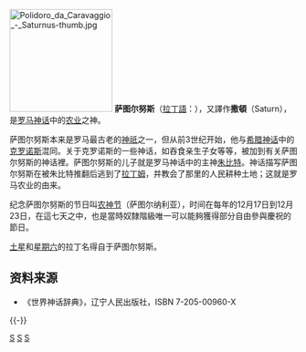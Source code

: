 {{noteTA
|G1=希臘神話
}}

[[File:Polidoro_da_Caravaggio_-_Saturnus-thumb.jpg|180px]]
'''萨图尔努斯'''（[[拉丁語|拉丁語]]：{{lang|la|Saturnus}}），又譯作'''撒頓'''（Saturn），是[[罗马神话|罗马神话]]中的[[农业|农业]]之神。

萨图尔努斯本来是罗马最古老的[[神祇|神祇]]之一，但从前3世纪开始，他与[[希腊神话|希腊神话]]中的[[克罗诺斯|克罗诺斯]]混同。关于克罗诺斯的一些神话，如吞食亲生子女等等，被加到有关萨图尔努斯的神话裡。萨图尔努斯的儿子就是罗马神话中的主神[[朱比特|朱比特]]。神话描写萨图尔努斯在被朱比特推翻后逃到了[[拉丁姆|拉丁姆]]，并教会了那里的人民耕种土地；这就是罗马农业的由来。

纪念萨图尔努斯的节日叫[[农神节|农神节]]（萨图尔纳利亚），时间在每年的12月17日到12月23日，在這七天之中，也是當時奴隸階級唯一可以能夠獲得部分自由參與慶祝的節日。

[[土星|土星]]和[[星期六|星期六]]的拉丁名得自于萨图尔努斯。

== 资料来源 ==
* 《世界神话辞典》，辽宁人民出版社，ISBN 7-205-00960-X

{{-}}
{{罗马神话}}

[[Category:土星神|S]]
[[Category:羅馬神祇|S]]
[[Category:農耕神|S]]